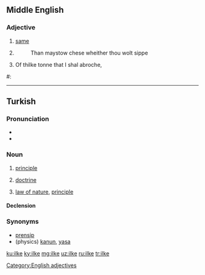 {{also|İlke}}
==Middle English==

===Adjective===
{{head|enm|adjective}}

# [[same]]
# {{quote-web|date=2011-07-20|author=Geoffrey Chaucer|site=Librarius|title=[http://www.librarius.com/canttran/wftltrfs.htm The Wife Of Bath's Prologue]
|accessdate=2016-10-4}}
#: Than maystow chese wheither thou wolt sippe
#Of thilke tonne that I shal abroche,

#: 

{{rfquotek|Geoffrey Chaucer}}

----

==Turkish==

===Pronunciation===
* {{IPA|[il.ˈce]|lang=tr}}
* {{hyphenation|il|ke|lang=tr}}

===Noun===
{{tr-noun|yi|ler}}

# [[principle]]
# {{lb|tr|philosophy}} [[doctrine]]
# {{lb|tr|physics}} [[law of nature]], [[principle]]

====Declension====
{{tr-noun-v|e|d|pred=-|poss=+}}

===Synonyms===

* [[prensip]]
* (physics) [[kanun]], [[yasa]]

[[Category:English adjectives]]

[[ku:ilke]]
[[ky:ilke]]
[[mg:ilke]]
[[uz:ilke]]
[[ru:ilke]]
[[tr:ilke]]